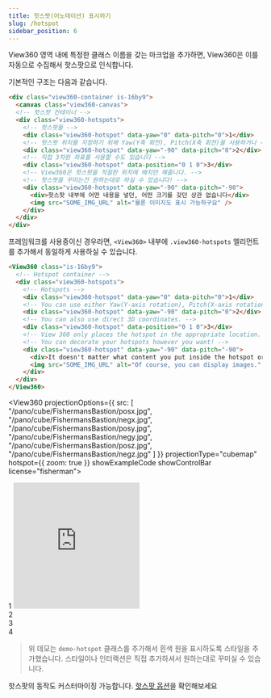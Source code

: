 ```yaml
---
title: 핫스팟(어노테이션) 표시하기
slug: /hotspot
sidebar_position: 6
---
```



View360 영역 내에 특정한 클래스 이름을 갖는 마크업을 추가하면, View360은 이를 자동으로 수집해서 핫스팟으로 인식합니다.

기본적인 구조는 다음과 같습니다.

```html
<div class="view360-container is-16by9">
  <canvas class="view360-canvas">
  <!-- 핫스팟 컨테이너 -->
  <div class="view360-hotspots">
    <!-- 핫스팟들 -->
    <div class="view360-hotspot" data-yaw="0" data-pitch="0">1</div>
    <!-- 핫스팟 위치를 지정하기 위해 Yaw(Y축 회전), Pitch(X축 회전)을 사용하거나 -->
    <div class="view360-hotspot" data-yaw="-90" data-pitch="0">2</div>
    <!-- 직접 3차원 좌표를 사용할 수도 있습니다 -->
    <div class="view360-hotspot" data-position="0 1 0">3</div>
    <!-- View360은 핫스팟을 적절한 위치에 배치만 해줍니다. -->
    <!-- 핫스팟을 꾸미는건 원하는대로 하실 수 있습니다! -->
    <div class="view360-hotspot" data-yaw="-90" data-pitch="-90">
      <div>핫스팟 내부에 어떤 내용을 넣던, 어떤 크기를 갖던 상관 없습니다</div>
      <img src="SOME_IMG_URL" alt="물론 이미지도 표시 가능하구요" />
    </div>
  </div>
</div>
```

프레임워크를 사용중이신 경우라면, `<View360>` 내부에 `.view360-hotspots` 엘리먼트를 추가해서 동일하게 사용하실 수 있습니다.
```html
<View360 class="is-16by9">
  <!-- Hotspot container -->
  <div class="view360-hotspots">
    <!-- Hotspots -->
    <div class="view360-hotspot" data-yaw="0" data-pitch="0">1</div>
    <!-- You can use either Yaw(Y-axis rotation), Pitch(X-axis rotation) for hotspot position -->
    <div class="view360-hotspot" data-yaw="-90" data-pitch="0">2</div>
    <!-- You can also use direct 3D coordinates. -->
    <div class="view360-hotspot" data-position="0 1 0">3</div>
    <!-- View 360 only places the hotspot in the appropriate location. -->
    <!-- You can decorate your hotspots however you want! -->
    <div class="view360-hotspot" data-yaw="-90" data-pitch="-90">
      <div>It doesn't matter what content you put inside the hotspot or what size you have.</div>
      <img src="SOME_IMG_URL" alt="Of course, you can display images." />
    </div>
  </div>
</View360>
```

<View360
  projectionOptions={{
    src: [
      "/pano/cube/FishermansBastion/posx.jpg",
      "/pano/cube/FishermansBastion/negx.jpg",
      "/pano/cube/FishermansBastion/posy.jpg",
      "/pano/cube/FishermansBastion/negy.jpg",
      "/pano/cube/FishermansBastion/posz.jpg",
      "/pano/cube/FishermansBastion/negz.jpg"
    ]
  }}
  projectionType="cubemap"
  hotspot={{ zoom: true }}
  showExampleCode
  showControlBar
  license="fisherman">
  <div className="view360-hotspots">
    <div className="view360-hotspot demo-hotspot" data-yaw="0" data-pitch="0">
      <span>1</span>
      <iframe className="demo-hotspot-bubble" width="250" height="250" src="https://www.youtube.com/embed/dQw4w9WgXcQ" title="YouTube video player" frameBorder="0" allow="accelerometer; autoplay; clipboard-write; encrypted-media; gyroscope; picture-in-picture"></iframe>
    </div>
    <div className="view360-hotspot demo-hotspot" data-yaw="-90" data-pitch="0">2</div>
    <div className="view360-hotspot demo-hotspot" data-yaw="-90" data-pitch="90">3</div>
    <div className="view360-hotspot demo-hotspot" data-yaw="-90" data-pitch="-90">4</div>
  </div>
</View360>

> 위 데모는 `demo-hotspot` 클래스를 추가해서 흰색 원을 표시하도록 스타일을 추가했습니다.
> 스타일이나 인터랙션은 직접 추가하셔서 원하는대로 꾸미실 수 있습니다.

핫스팟의 동작도 커스터마이징 가능합니다.
[핫스팟 옵션](/docs/options/hotspot)을 확인해보세요
